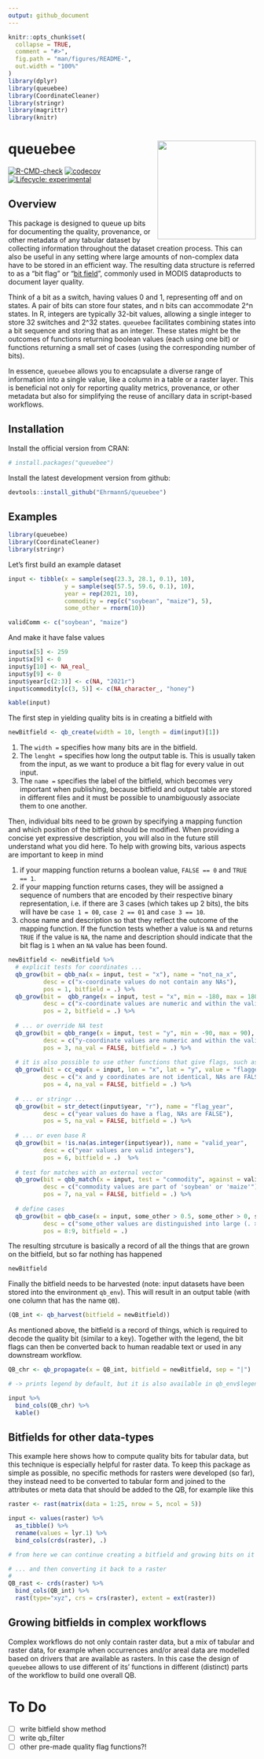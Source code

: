 ```yaml
---
output: github_document
---
```


<!-- README.md is generated from README.Rmd. Please edit that file -->

```r
knitr::opts_chunk$set(
  collapse = TRUE,
  comment = "#>",
  fig.path = "man/figures/README-",
  out.width = "100%"
)
library(dplyr)
library(queuebee)
library(CoordinateCleaner)
library(stringr)
library(magrittr)
library(knitr)
```

# queuebee <a href='https://github.com/luckinet/queuebee/'><img src='man/figures/logo.svg' align="right" height="200" /></a>

<!-- badges: start -->
<!-- [![CRAN\_Status\_Badge](http://www.r-pkg.org/badges/version/)](https://cran.r-project.org/package=) -->
<!-- [![DOI](https://zenodo.org/badge/DOI/)](https://doi.org/) -->

[![R-CMD-check](https://github.com/luckinet/queuebee/workflows/R-CMD-check/badge.svg)](https://github.com/luckinet/queuebee/actions)
[![codecov](https://codecov.io/gh/luckinet/queuebee/branch/master/graph/badge.svg?token=hjppymcGr3)](https://codecov.io/gh/luckinet/queuebee)
[![Lifecycle: experimental](https://img.shields.io/badge/lifecycle-experimental-orange.svg)](https://lifecycle.r-lib.org/articles/stages.html#experimental)

<!-- [![](http://cranlogs.r-pkg.org/badges/grand-total/)](https://cran.r-project.org/package=) -->
<!-- badges: end -->

## Overview

This package is designed to queue up bits for documenting the quality, provenance, or other metadata of any tabular dataset by collecting information throughout the dataset creation process. This can also be useful in any setting where large amounts of non-complex data have to be stored in an efficient way. The resulting data structure is referred to as a "bit flag" or "[bit field](https://en.wikipedia.org/wiki/Bit_field)", commonly used in MODIS dataproducts to document layer quality.

Think of a bit as a switch, having values 0 and 1, representing off and on states. A pair of bits can store four states, and n bits can accommodate 2^n states. In R, integers are typically 32-bit values, allowing a single integer to store 32 switches and 2^32 states. `queuebee` facilitates combining states into a bit sequence and storing that as an integer. These states might be the outcomes of functions returning boolean values (each using one bit) or functions returning a small set of cases (using the corresponding number of bits).

In essence, `queuebee` allows you to encapsulate a diverse range of information into a single value, like a column in a table or a raster layer. This is beneficial not only for reporting quality metrics, provenance, or other metadata but also for simplifying the reuse of ancillary data in script-based workflows.


## Installation

Install the official version from CRAN:

```r
# install.packages("queuebee")
```

Install the latest development version from github:

```r
devtools::install_github("EhrmannS/queuebee")
```


## Examples

```r
library(queuebee)
library(CoordinateCleaner)
library(stringr)
```

Let's first build an example dataset

```r
input <- tibble(x = sample(seq(23.3, 28.1, 0.1), 10),
                y = sample(seq(57.5, 59.6, 0.1), 10),
                year = rep(2021, 10),
                commodity = rep(c("soybean", "maize"), 5),
                some_other = rnorm(10))

validComm <- c("soybean", "maize")
```

And make it have false values

```r
input$x[5] <- 259
input$x[9] <- 0
input$y[10] <- NA_real_
input$y[9] <- 0
input$year[c(2:3)] <- c(NA, "2021r")
input$commodity[c(3, 5)] <- c(NA_character_, "honey")

kable(input)
```

The first step in yielding quality bits is in creating a bitfield with 

```r
newBitfield <- qb_create(width = 10, length = dim(input)[1])
```

  1. The `width = ` specifies how many bits are in the bitfield.
  2. The `lenght = ` specifies how long the output table is. This is usually taken from the input, as we want to produce a bit flag for every value in out input.
  3. The `name = ` specifies the label of the bitfield, which becomes very important when publishing, because bitfield and output table are stored in different files and it must be possible to unambiguously associate them to one another.

Then, individual bits need to be grown by specifying a mapping function and which position of the bitfield should be modified. When providing a concise yet expressive description, you will also in the future still understand what you did here. To help with growing bits, various aspects are important to keep in mind

  1. if your mapping function returns a boolean value, `FALSE == 0` and `TRUE == 1`.
  2. if your mapping function returns cases, they will be assigned a sequence of numbers that are encoded by their respective binary representation, i.e. if there are 3 cases (which takes up 2 bits), the bits will have be `case 1 = 00`, `case 2 == 01` and `case 3 == 10`.
  3. chose name and description so that they reflect the outcome of the mapping function. If the function tests whether a value is `NA` and returns `TRUE` if the value is `NA`, the name and description should indicate that the bit flag is `1` when an `NA` value has been found. 

```r
newBitfield <- newBitfield %>%
  # explicit tests for coordinates ...
  qb_grow(bit = qbb_na(x = input, test = "x"), name = "not_na_x",
          desc = c("x-coordinate values do not contain any NAs"),
          pos = 1, bitfield = .) %>%
  qb_grow(bit =  qbb_range(x = input, test = "x", min = -180, max = 180), name = "range_1_x",
          desc = c("x-coordinate values are numeric and within the valid WGS84 range"),
          pos = 2, bitfield = .) %>%
  
  # ... or override NA test
  qb_grow(bit = qbb_range(x = input, test = "y", min = -90, max = 90), name = "range_1_y",
          desc = c("y-coordinate values are numeric and within the valid WGS84 range, NAs are FALSE"),
          pos = 3, na_val = FALSE, bitfield = .) %>%
  
  # it is also possible to use other functions that give flags, such as from CoordinateCleaner ...
  qb_grow(bit = cc_equ(x = input, lon = "x", lat = "y", value = "flagged"), name = "distinct_coords",
          desc = c("x and y coordinates are not identical, NAs are FALSE"),
          pos = 4, na_val = FALSE, bitfield = .) %>%
  
  # ... or stringr ...
  qb_grow(bit = str_detect(input$year, "r"), name = "flag_year",
          desc = c("year values do have a flag, NAs are FALSE"),
          pos = 5, na_val = FALSE, bitfield = .) %>%
  
  # ... or even base R
  qb_grow(bit = !is.na(as.integer(input$year)), name = "valid_year",
          desc = c("year values are valid integers"),
          pos = 6, bitfield = .)  %>%
  
  # test for matches with an external vector
  qb_grow(bit = qbb_match(x = input, test = "commodity", against = validComm), name = "match_commodities",
          desc = c("commodity values are part of 'soybean' or 'maize'"),
          pos = 7, na_val = FALSE, bitfield = .) %>%
  
  # define cases
  qb_grow(bit = qbb_case(x = input, some_other > 0.5, some_other > 0, some_other < 0, exclusive = FALSE), name = "cases_some_other",
          desc = c("some_other values are distinguished into large (. > 0.5), medium (. > 0) and small (. < 0)"),
          pos = 8:9, bitfield = .)
```

The resulting strcuture is basically a record of all the things that are grown on the bitfield, but so far nothing has happened

```r
newBitfield
```

Finally the bitfield needs to be harvested (note: input datasets have been stored into the environment `qb_env`). This will result in an output table (with one column that has the name `QB`).

```r
(QB_int <- qb_harvest(bitfield = newBitfield))
```

As mentioned above, the bitfield is a record of things, which is required to decode the quality bit (similar to a key). Together with the legend, the bit flags can then be converted back to human readable text or used in any downstream workflow.

```r
QB_chr <- qb_propagate(x = QB_int, bitfield = newBitfield, sep = "|")

# -> prints legend by default, but it is also available in qb_env$legend

input %>% 
  bind_cols(QB_chr) %>% 
  kable()
```


## Bitfields for other data-types

This example here shows how to compute quality bits for tabular data, but this technique is especially helpful for raster data. To keep this package as simple as possible, no specific methods for rasters were developed (so far), they instead need to be converted to tabular form and joined to the attributes or meta data that should be added to the QB, for example like this

```r
raster <- rast(matrix(data = 1:25, nrow = 5, ncol = 5))

input <- values(raster) %>% 
  as_tibble() %>% 
  rename(values = lyr.1) %>% 
  bind_cols(crds(raster), .)

# from here we can continue creating a bitfield and growing bits on it just like shown above...

# ... and then converting it back to a raster
# 
QB_rast <- crds(raster) %>% 
  bind_cols(QB_int) %>% 
  rast(type="xyz", crs = crs(raster), extent = ext(raster))
```

## Growing bitfields in complex workflows

Complex workflows do not only contain raster data, but a mix of tabular and raster data, for example when occurrences and/or areal data are modelled based on drivers that are available as rasters. In this case the design of `queuebee` allows to use different of its' functions in different (distinct) parts of the workflow to build one overall QB.


# To Do

- [ ] write bitfield show method
- [ ] write qb_filter
- [ ] other pre-made quality flag functions?!
